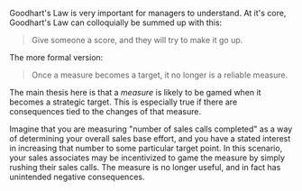 Goodhart's Law is very important for managers to understand. At it's core,
Goodhart's Law can colloquially be summed up with this:

> Give someone a score, and they will try to make it go up.

The more formal version:

> Once a measure becomes a target, it no longer is a reliable measure.

The main thesis here is that a _measure_ is likely to be gamed when it
becomes a strategic target. This is especially true if there are consequences
tied to the changes of that measure.

Imagine that you are measuring "number of sales calls completed" as a way
of determining your overall sales base effort, and you have a stated
interest in increasing that number to some particular target point.
In this scenario, your sales associates may be incentivized to game the measure
by simply rushing their sales calls. The measure is no longer useful,
and in fact has unintended negative consequences.
